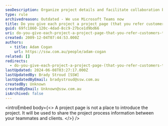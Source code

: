 ```yaml
---
seoDescription: Organize project details and facilitate collaboration between team members and clients with a dedicated project page.
type: rule
archivedreason: Outdated - We use Microsoft Teams now
title: Do you give each project a project page (that you refer customers to)?
guid: 69fc1860-120c-4dad-8cc9-27bce1d9bd66
uri: do-you-give-each-project-a-project-page-that-you-refer-customers-to
created: 2009-12-04T07:44:53.000Z
authors:
  - title: Adam Cogan
    url: https://ssw.com.au/people/adam-cogan
related: []
redirects:
  - do-you-give-each-project-a-project-page-(that-you-refer-customers-to)
lastUpdated: 2024-06-08T03:27:17.000Z
lastUpdatedBy: Brady Stroud [SSW]
lastUpdatedByEmail: bradystroud@ssw.com.au
createdBy: Unknown
createdByEmail: Unknown@ssw.com.au
isArchived: false
---
```


<introEmbed
  body={<>
A project page is not a place to introduce the project. It will be used to share the project process information between your teammates and clients.
  </>}
/>
